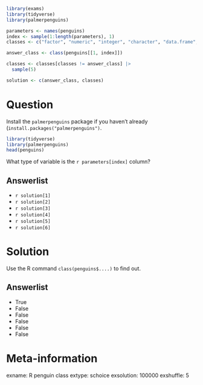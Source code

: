 ```r
library(exams)
library(tidyverse)
library(palmerpenguins)

parameters <- names(penguins)
index <- sample(1:length(parameters), 1)
classes <- c("factor", "numeric", "integer", "character", "data.frame", "tibble", "logical")

answer_class <- class(penguins[[1, index]])

classes <- classes[classes != answer_class] |> 
  sample(5)

solution <- c(answer_class, classes)
```


Question
========
Install the `palmerpenguins` package if you haven't already (`install.packages("palmerpenguins")`.

```r
library(tidyverse)
library(palmerpenguins)
head(penguins)

```

What type of variable is the `r parameters[index]` column?

Answerlist
----------
* `r solution[1]`
* `r solution[2]`
* `r solution[3]`
* `r solution[4]`
* `r solution[5]`
* `r solution[6]`


Solution
========
Use the R command `class(penguins$....)` to find out.

Answerlist
----------
* True
* False
* False
* False
* False
* False


Meta-information
================
exname: R penguin class
extype: schoice
exsolution: 100000
exshuffle: 5
